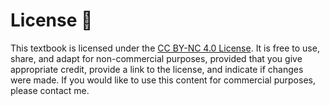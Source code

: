 # License 🎯 {.unnumbered}

This textbook is licensed under the [CC BY-NC 4.0 License](https://creativecommons.org/licenses/by-nc/4.0/).
It is free to use, share, and adapt for non-commercial purposes, provided that you give appropriate credit, provide a link to the license, and indicate if changes were made.
If you would like to use this content for commercial purposes, please contact me.